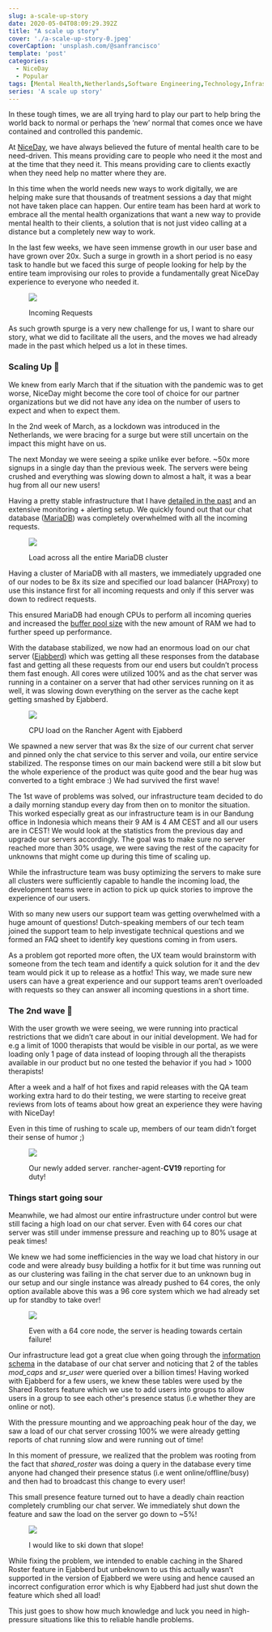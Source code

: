 ```yaml
---
slug: a-scale-up-story
date: 2020-05-04T08:09:29.392Z
title: "A scale up story"
cover: './a-scale-up-story-0.jpeg'
coverCaption: 'unsplash.com/@sanfrancisco'
template: 'post'
categories:
  - NiceDay
  - Popular
tags: [Mental Health,Netherlands,Software Engineering,Technology,Infrastructure]
series: 'A scale up story'
---
```


In these tough times, we are all trying hard to play our part to help bring the world back to normal or perhaps the ‘new’ normal that comes once we have contained and controlled this pandemic.

At [NiceDay](https://nicedaycoaching.com/), we have always believed the future of mental health care to be need-driven. This means providing care to people who need it the most and at the time that they need it. This means providing care to clients exactly when they need help no matter where they are.

In this time when the world needs new ways to work digitally, we are helping make sure that thousands of treatment sessions a day that might not have taken place can happen. Our entire team has been hard at work to embrace all the mental health organizations that want a new way to provide mental health to their clients, a solution that is not just video calling at a distance but a completely new way to work.

In the last few weeks, we have seen immense growth in our user base and have grown over 20x. Such a surge in growth in a short period is no easy task to handle but we faced this surge of people looking for help by the entire team improvising our roles to provide a fundamentally great NiceDay experience to everyone who needed it.

<figure className="wide-width-figure">

![](./a-scale-up-story-1.png)

<figcaption>Incoming Requests</figcaption>

</figure>

As such growth spurge is a very new challenge for us, I want to share our story, what we did to facilitate all the users, and the moves we had already made in the past which helped us a lot in these times.

### **Scaling Up 🚀**

We knew from early March that if the situation with the pandemic was to get worse, NiceDay might become the core tool of choice for our partner organizations but we did not have any idea on the number of users to expect and when to expect them.

In the 2nd week of March, as a lockdown was introduced in the Netherlands, we were bracing for a surge but were still uncertain on the impact this might have on us.

The next Monday we were seeing a spike unlike ever before. ~50x more signups in a single day than the previous week. The servers were being crushed and everything was slowing down to almost a halt, it was a bear hug from all our new users!

Having a pretty stable infrastructure that I have [detailed in the past](https://medium.com/sense-health/revamping-a-legacy-backend-1-1429a4ce77cb) and an extensive monitoring + alerting setup. We quickly found out that our chat database ([MariaDB](https://mariadb.org/)) was completely overwhelmed with all the incoming requests.

<figure className="wide-width-figure">

![](./a-scale-up-story-2.png)

<figcaption>Load across all the entire MariaDB cluster</figcaption>

</figure>

Having a cluster of MariaDB with all masters, we immediately upgraded one of our nodes to be 8x its size and specified our load balancer (HAProxy) to use this instance first for all incoming requests and only if this server was down to redirect requests.

This ensured MariaDB had enough CPUs to perform all incoming queries and increased the [buffer pool size](https://mariadb.com/kb/en/mariadb-memory-allocation/#what-is-the-buffer-pool) with the new amount of RAM we had to further speed up performance.

With the database stabilized, we now had an enormous load on our chat server ([Ejabberd](https://www.ejabberd.im/)) which was getting all these responses from the database fast and getting all these requests from our end users but couldn’t process them fast enough. All cores were utilized 100% and as the chat server was running in a container on a server that had other services running on it as well, it was slowing down everything on the server as the cache kept getting smashed by Ejabberd.

<figure className="wide-width-figure">

![](./a-scale-up-story-3.png)

<figcaption>CPU load on the Rancher Agent with Ejabberd</figcaption>

</figure>

We spawned a new server that was 8x the size of our current chat server and pinned only the chat service to this server and voila, our entire service stabilized. The response times on our main backend were still a bit slow but the whole experience of the product was quite good and the bear hug was converted to a tight embrace :) We had survived the first wave!

The 1st wave of problems was solved, our infrastructure team decided to do a daily morning standup every day from then on to monitor the situation. This worked especially great as our infrastructure team is in our Bandung office in Indonesia which means their 9 AM is 4 AM CEST and all our users are in CEST! We would look at the statistics from the previous day and upgrade our servers accordingly. The goal was to make sure no server reached more than 30% usage, we were saving the rest of the capacity for unknowns that might come up during this time of scaling up.

While the infrastructure team was busy optimizing the servers to make sure all clusters were sufficiently capable to handle the incoming load, the development teams were in action to pick up quick stories to improve the experience of our users.

With so many new users our support team was getting overwhelmed with a huge amount of questions! Dutch-speaking members of our tech team joined the support team to help investigate technical questions and we formed an FAQ sheet to identify key questions coming in from users.

As a problem got reported more often, the UX team would brainstorm with someone from the tech team and identify a quick solution for it and the dev team would pick it up to release as a hotfix! This way, we made sure new users can have a great experience and our support teams aren’t overloaded with requests so they can answer all incoming questions in a short time.

### **The 2nd wave 🌊**

With the user growth we were seeing, we were running into practical restrictions that we didn’t care about in our initial development. We had for e.g a limit of 1000 therapists that would be visible in our portal, as we were loading only 1 page of data instead of looping through all the therapists available in our product but no one tested the behavior if you had > 1000 therapists!

After a week and a half of hot fixes and rapid releases with the QA team working extra hard to do their testing, we were starting to receive great reviews from lots of teams about how great an experience they were having with NiceDay!

Even in this time of rushing to scale up, members of our team didn’t forget their sense of humor ;)

<figure>

![](./a-scale-up-story-4.png)

<figcaption>Our newly added server. rancher-agent-<b>CV19</b> reporting for duty!</figcaption>

</figure>

### **Things start going sour**

Meanwhile, we had almost our entire infrastructure under control but were still facing a high load on our chat server. Even with 64 cores our chat server was still under immense pressure and reaching up to 80% usage at peak times!

We knew we had some inefficiencies in the way we load chat history in our code and were already busy building a hotfix for it but time was running out as our clustering was failing in the chat server due to an unknown bug in our setup and our single instance was already pushed to 64 cores, the only option available above this was a 96 core system which we had already set up for standby to take over!

<figure className="wide-width-figure">

![](./a-scale-up-story-5.png)

<figcaption>Even with a 64 core node, the server is heading towards certain failure!</figcaption>

</figure>

Our infrastructure lead got a great clue when going through the [information schema](https://mariadb.com/kb/en/information-schema/) in the database of our chat server and noticing that 2 of the tables _mod_caps_ and _sr_user_ were queried over a billion times! Having worked with Ejabberd for a few users, we knew these tables were used by the Shared Rosters feature which we use to add users into groups to allow users in a group to see each other's presence status (i.e whether they are online or not).

With the pressure mounting and we approaching peak hour of the day, we saw a load of our chat server crossing 100% we were already getting reports of chat running slow and were running out of time!

In this moment of pressure, we realized that the problem was rooting from the fact that _shared_roster_ was doing a query in the database every time anyone had changed their presence status (i.e went online/offline/busy) and then had to broadcast this change to every user!

This small presence feature turned out to have a deadly chain reaction completely crumbling our chat server. We immediately shut down the feature and saw the load on the server go down to ~5%!

<figure className="wide-width-figure">

![](./a-scale-up-story-6.png)

<figcaption>I would like to ski down that slope!</figcaption>

</figure>

While fixing the problem, we intended to enable caching in the Shared Roster feature in Ejabberd but unbeknown to us this actually wasn’t supported in the version of Ejabberd we were using and hence caused an incorrect configuration error which is why Ejabberd had just shut down the feature which shed all load!

This just goes to show how much knowledge and luck you need in high-pressure situations like this to reliable handle problems.
  